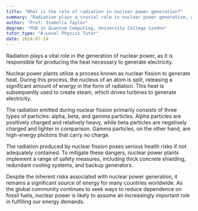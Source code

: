 ```yaml
---
title: "What is the role of radiation in nuclear power generation?"
summary: "Radiation plays a crucial role in nuclear power generation, as it produces the heat needed to generate electricity."
author: "Prof. Isabella Taylor"
degree: "PhD in Quantum Computing, University College London"
tutor_type: "A-Level Physics Tutor"
date: 2024-07-14
---
```


Radiation plays a vital role in the generation of nuclear power, as it is responsible for producing the heat necessary to generate electricity.

Nuclear power plants utilize a process known as nuclear fission to generate heat. During this process, the nucleus of an atom is split, releasing a significant amount of energy in the form of radiation. This heat is subsequently used to create steam, which drives turbines to generate electricity.

The radiation emitted during nuclear fission primarily consists of three types of particles: alpha, beta, and gamma particles. Alpha particles are positively charged and relatively heavy, while beta particles are negatively charged and lighter in comparison. Gamma particles, on the other hand, are high-energy photons that carry no charge.

The radiation produced by nuclear fission poses serious health risks if not adequately contained. To mitigate these dangers, nuclear power plants implement a range of safety measures, including thick concrete shielding, redundant cooling systems, and backup generators.

Despite the inherent risks associated with nuclear power generation, it remains a significant source of energy for many countries worldwide. As the global community continues to seek ways to reduce dependence on fossil fuels, nuclear power is likely to assume an increasingly important role in fulfilling our energy demands.
    